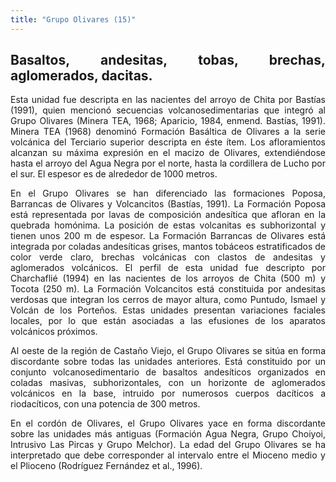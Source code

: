 ```yaml
---
title: "Grupo Olivares (15)"
---
```


<div style="text-align: justify">

## Basaltos, andesitas, tobas, brechas, aglomerados, dacitas.

Esta unidad fue descripta en las nacientes del arroyo de Chita por Bastías (1991), quien mencionó secuencias volcanosedimentarias que integró al Grupo Olivares (Minera TEA, 1968; Aparicio, 1984, enmend. Bastías, 1991). Minera TEA (1968) denominó Formación Basáltica de Olivares a la serie volcánica del Terciario superior descripta en éste ítem.
Los afloramientos alcanzan su máxima expresión en el macizo de Olivares, extendiéndose hasta el arroyo del Agua Negra por el norte, hasta la cordillera de Lucho por el sur. El espesor es de alrededor de 1000 metros.

En el Grupo Olivares se han diferenciado las formaciones Poposa, Barrancas de Olivares y Volcancitos (Bastías, 1991). La Formación Poposa está representada por lavas de composición andesítica que afloran en la quebrada homónima. La posición de estas volcanitas es subhorizontal y tienen unos 200 m de espesor. La Formación Barrancas de Olivares está integrada por coladas andesíticas grises, mantos tobáceos estratificados de color verde claro, brechas volcánicas con clastos de andesitas y aglomerados volcánicos. El perfil de esta unidad fue descripto por Charchaflié (1994) en las nacientes de los arroyos de Chita (500 m) y Tocota (250 m). La Formación Volcancitos está constituida por andesitas verdosas que integran los cerros de mayor altura, como Puntudo, Ismael y Volcán de los Porteños. Estas unidades presentan variaciones faciales locales, por lo que están asociadas a las efusiones de los aparatos volcánicos próximos.

Al oeste de la región de Castaño Viejo, el Grupo Olivares se sitúa en forma discordante sobre todas las unidades anteriores. Está constituido por un conjunto volcanosedimentario de basaltos andesíticos organizados en coladas masivas, subhorizontales, con un horizonte de aglomerados volcánicos en la base, intruido por numerosos cuerpos dacíticos a riodacíticos, con una potencia de 300 metros.

En el cordón de Olivares, el Grupo Olivares yace en forma discordante sobre las unidades más antiguas (Formación Agua Negra, Grupo Choiyoi, Intrusivo Las Pircas y Grupo Melchor).
La edad del Grupo Olivares se ha interpretado que debe corresponder al intervalo entre el Mioceno medio y el Plioceno (Rodríguez Fernández et al., 1996).
<div/>

